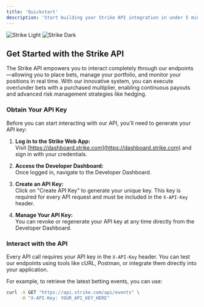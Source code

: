 ```yaml
---
title: 'Quickstart'
description: 'Start building your Strike API integration in under 5 minutes'
---
```


<img
  className="block dark:hidden"
  src="/images/strike.png"
  alt="Strike Light"
/>
<img
  className="hidden dark:block"
  src="/images/strike.png"
  alt="Strike Dark"
/>

## Get Started with the Strike API

The Strike API empowers you to interact completely through our endpoints—allowing you to place bets, manage your portfolio, and monitor your positions in real time. With our innovative system, you can execute over/under bets with a purchased multiplier, enabling continuous payouts and advanced risk management strategies like hedging.

### Obtain Your API Key

Before you can start interacting with our API, you'll need to generate your API key:

1. **Log in to the Strike Web App:**  
   Visit [https://dashboard.strike.com](https://dashboard.strike.com) and sign in with your credentials.

2. **Access the Developer Dashboard:**  
   Once logged in, navigate to the Developer Dashboard.

3. **Create an API Key:**  
   Click on "Create API Key" to generate your unique key. This key is required for every API request and must be included in the `X-API-Key` header.

4. **Manage Your API Key:**  
   You can revoke or regenerate your API key at any time directly from the Developer Dashboard.

### Interact with the API

Every API call requires your API key in the `X-API-Key` header. You can test our endpoints using tools like cURL, Postman, or integrate them directly into your application.

For example, to retrieve the latest betting events, you can use:

```bash
curl -X GET "https://api.strike.com/api/events" \
     -H "X-API-Key: YOUR_API_KEY_HERE"
